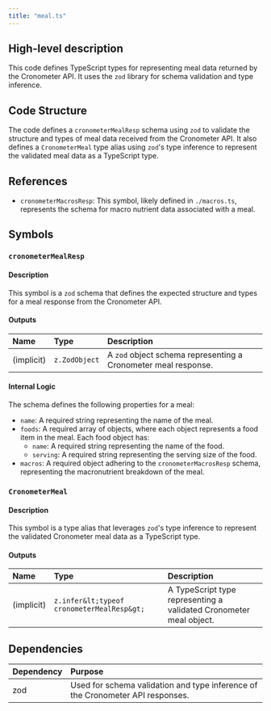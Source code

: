 ```yaml
---
title: "meal.ts"
---
```


## High-level description
This code defines TypeScript types for representing meal data returned by the Cronometer API. It uses the `zod` library for schema validation and type inference. 

## Code Structure
The code defines a `cronometerMealResp` schema using `zod` to validate the structure and types of meal data received from the Cronometer API. It also defines a `CronometerMeal` type alias using `zod`'s type inference to represent the validated meal data as a TypeScript type.

## References
- `cronometerMacrosResp`: This symbol, likely defined in `./macros.ts`, represents the schema for macro nutrient data associated with a meal.

## Symbols

### `cronometerMealResp`
#### Description
This symbol is a `zod` schema that defines the expected structure and types for a meal response from the Cronometer API.

#### Outputs
| Name | Type | Description |
|:-----|:-----|:------------|
| (implicit) | `z.ZodObject` | A `zod` object schema representing a Cronometer meal response. |

#### Internal Logic
The schema defines the following properties for a meal:
- `name`: A required string representing the name of the meal.
- `foods`: A required array of objects, where each object represents a food item in the meal. Each food object has:
    - `name`: A required string representing the name of the food.
    - `serving`: A required string representing the serving size of the food.
- `macros`: A required object adhering to the `cronometerMacrosResp` schema, representing the macronutrient breakdown of the meal.

### `CronometerMeal`
#### Description
This symbol is a type alias that leverages `zod`'s type inference to represent the validated Cronometer meal data as a TypeScript type.

#### Outputs
| Name | Type | Description |
|:-----|:-----|:------------|
| (implicit) | `z.infer&lt;typeof cronometerMealResp&gt;` | A TypeScript type representing a validated Cronometer meal object. |

## Dependencies
| Dependency | Purpose |
|:-----------|:--------|
| zod | Used for schema validation and type inference of the Cronometer API responses. | 
